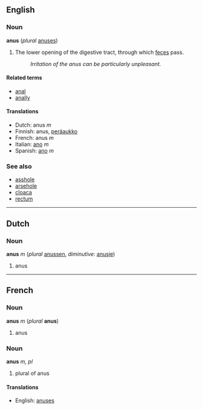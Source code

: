 == English ==
=== Noun ===
'''anus''' (''plural'' [[anuses]])

# The lower opening of the digestive tract, through which [[feces]] pass.
#: ''Irritation of the anus can be particularly unpleasant.''

==== Related terms ====
*[[anal]]
*[[anally]]

====Translations====
*Dutch: anus ''m''
*Finnish: anus, [[peräaukko]]
*French: anus ''m''
*Italian: [[ano#Italian|ano]] ''m''
*Spanish: [[ano#Spanish|ano]] ''m''

=== See also ===
*[[asshole]]
*[[arsehole]]
*[[cloaca]]
*[[rectum]]

----

==Dutch==
===Noun===
'''anus''' ''m'' (''plural'' [[anussen]], ''diminutive'': [[anusje]])

# anus

----

==French==
===Noun===
'''anus''' ''m'' (''plural'' '''anus''')

#anus

===Noun===
'''anus''' ''m, pl''

# plural of anus

====Translations====
*English: [[anuses]]